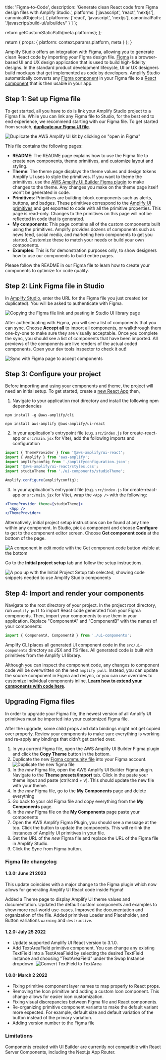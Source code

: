 
  title: 'Figma-to-Code',
  description:
    'Generate clean React code from Figma design files with Amplify Studio.',
  platforms: ['javascript', 'react', 'nextjs'],
  canonicalObjects: [
    {
      platforms: ['react', 'javascript', 'nextjs'],
      canonicalPath: '/javascript/build-ui/uibuilder/'
    }
  ]
};

  return getCustomStaticPath(meta.platforms);
};

  return {
    props: {
      platform: context.params.platform,
      meta
    }
  };
}

Amplify Studio offers an integration with Figma, allowing you to generate clean React code by importing your Figma design file. [Figma](https://figma.com/) is a browser-based UI and UX design application that is used to build high-fidelity designs. In the standard product development lifecycle, UI or UX designers build mockups that get implemented as code by developers. Amplify Studio automatically converts any [Figma component](https://help.figma.com/hc/en-us/articles/360038662654-Guide-to-Components-in-Figma) in your Figma file to a [React component](https://reactjs.org/docs/components-and-props.html) that is then usable in your app.

## Step 1: Set up Figma file

To get started, all you have to do is link your Amplify Studio project to a Figma file. While you can link any Figma file to Studio, for the best end to end experience, we recommend starting with our Figma file. To get started from scratch, **[duplicate our Figma UI file](https://www.figma.com/community/file/1047600760128127424)**.

![Duplicate the AWS Amplify UI kit by clicking on "open in Figma"](/images/console/ui-figma-file.png)

This file contains the following pages:

- **README**: The README page explains how to use the Figma file to create new components, theme primitives, and customize layout and styling.
- **Theme**: The theme page displays the theme values and design tokens Amplify UI uses to style the primitives. If you want to theme the primitives, use the [AWS Amplify UI Builder Figma plugin](https://www.figma.com/community/plugin/1040722185526429545) to make changes to the theme. Any changes you make on the theme page itself won't be generated in code.
- **Primitives**: Primitives are building-block components such as alerts, buttons, and badges. These primitives correspond to the [Amplify UI primitives](https://ui.docs.amplify.aws/react/components) and get exported to code with all the primitive properties. This page is read-only. Changes to the primitives on this page will not be reflected in code that is generated.
- **My components**: This page contains all of the custom components built using the primitives. Amplify provides dozens of components such as news feed, social media, and marketing hero components to get you started. Customize these to match your needs or build your own components.
- **Examples**: This is for demonstration purposes only, to show designers how to use our components to build entire pages.

Please follow the README in our Figma file to learn how to create your components to optimize for code quality.

## Step 2: Link Figma file in Studio

In [Amplify Studio](/[platform]/tools/console/adminui/start/#logging-in-and-creating-an-app), enter the URL for the Figma file you just created (or duplicated). You will be asked to authenticate with Figma.

![Copying the Figma file link and pasting in Studio UI library page](/images/console/ui-figma-to-studio.png)

After authenticating with Figma, you will see a list of components that you can sync. Choose **Accept all** to import all components, or walkthrough them one-by-one to make sure they are visually acceptable. Once you complete the sync, you should see a list of components that have been imported. All previews of the components are live renders of the actual coded components. Open your dev tools inspector to check it out!

![Sync with Figma page to accept components](/images/console/ui-figma-sync.png)

## Step 3: Configure your project

Before importing and using your components and theme, the project will need an initial setup. To get started, create a [new React App](/[platform]/start/project-setup/create-application/#create-a-new-react-app) then,

1. Navigate to your application root directory and install the following npm dependencies

```
npm install -g @aws-amplify/cli
```

```
npm install aws-amplify @aws-amplify/ui-react
```

2. In your application's entrypoint file (e.g. `src/index.js` for create-react-app or `src/main.jsx` for Vite), add the following imports and configuration

```jsx
import { ThemeProvider } from '@aws-amplify/ui-react';
import { Amplify } from 'aws-amplify';
import amplifyconfig from './amplifyconfiguration.json';
import '@aws-amplify/ui-react/styles.css';
import studioTheme from './ui-components/studioTheme';

Amplify.configure(amplifyconfig);
```

3. In your application's entrypoint file (e.g. `src/index.js` for create-react-app or `src/main.jsx` for Vite), wrap the `<App />` with the following:

```jsx
<ThemeProvider theme={studioTheme}>
  <App />
</ThemeProvider>
```

Alternatively, initial project setup instructions can be found at any time within any component. In Studio, pick a component and choose **Configure** to get to the component editor screen. Choose **Get component code** at the bottom of the page.

![A component in edit mode with the Get component code button visible at the bottom](/images/studio/ui-setup1.png)

Go to the **Initial project setup** tab and follow the setup instructions.

![A pop up with the Initial Project Setup tab selected, showing code snippets needed to use Amplify Studio components](/images/studio/ui-setup2.png)

## Step 4: Import and render your components

Navigate to the root directory of your project. In the project root directory, run `amplify pull` to import React code generated from your Figma components. Then, import your components to use them in your application. Replace "ComponentA" and "ComponentB" with the names of your components:

```jsx
import { ComponentA, ComponentB } from './ui-components';
```

Amplify CLI places all generated UI component code in the `src/ui-components` directory as JSX and TS files. All generated code is built with primitives from the Amplify UI library.

Although you can inspect the component code, any changes to component code will be overwritten on the next `amplify pull`. Instead, you can update the source component in Figma and resync, or you can use overrides to customize individual components inline. **[Learn how to extend your components with code here](/[platform]/build-ui/uibuilder/override/)**.

## Upgrading Figma files

In order to upgrade your Figma file, the newest version of all Amplify UI primitives must be imported into your customized Figma file.

<Callout>
  After the upgrade, some child props and data bindings might not get copied
  over properly. Review your components to make sure everything is working and
  re-apply any bindings that didn't get carried over.
</Callout>

1. In you current Figma file, open the AWS Amplify UI Builder Figma plugin and click the **Copy Theme** button in the bottom.
1. Duplicate the new [Figma community file](https://www.figma.com/community/file/1047600760128127424) into your Figma account. ![Duplicate the new figma file](/images/console/ui-figma-file.png)
1. In the _new_ Figma file, open the AWS Amplify UI Builder Figma plugin. Navigate to the **Theme presets/Import** tab. Click in the paste your theme input and paste (ctrl/cmd + v). This should update the new file with your theme.
1. In the _new_ Figma file, go to the **My Components** page and delete everything
1. Go back to your old Figma file and copy everything from the **My Components** page.
1. In the _new_ Figma file on the **My Components** page paste your components
1. Open the AWS Amplify Figma Plugin, you should see a message at the top. Click the button to update the components. This will re-link the instances of Amplify UI primitives in your file.
1. Get the URL of the _new_ Figma file and replace the URL of the Figma file in Amplify Studio.
1. Click the Sync from Figma button.

### Figma file changelog

#### 1.3.0: June 21 2023

This update coincides with a major change to the Figma plugin which now allows for generating Amplify UI React code inside Figma!

Added a Theme page to display Amplify UI theme values and documentation. Updated the default custom components and examples to show more real-world use-cases. Improved the documentation and organization of the file. Added primitives Loader and Placeholder, and Button variations `warning` and `destructive`.

#### 1.2.0: July 25 2022

- Update supported Amplify UI React version to 3.1.0.
- Add TextAreaField primitive component. You can change any existing TextField into a TextAreaField by selecting the desired TextField instance and choosing "TextAreaField" under the Swap Instance dropdown. ![Convert TextField to TextArea](/images/console/ui-figma-textfield-to-textarea.gif)

#### 1.0.0: March 2 2022

- Fixing primitive component layer names to map properly to React props.
- Removing the Icon primitive and adding a custom Icon component. This change allows for easier icon customization.
- Fixing visual discrepancies between Figma file and React components.
- Re-organizing primitive component variants to make the default variant more expected. For example, default size and default variation of the button instead of the primary variation.
- Adding version number to the Figma file

### Limitations

Components created with UI Builder are currently not compatible with React Server Components, including the Next.js App Router.
